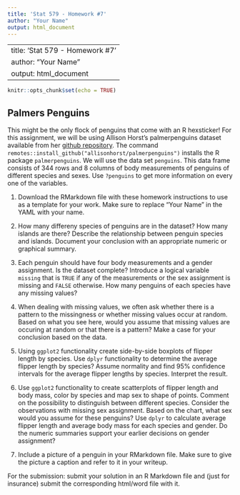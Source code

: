 ```yaml
---
title: 'Stat 579 - Homework #7'
author: "Your Name"
output: html_document
---
```


---
title: 'Stat 579 - Homework #7'
author: "Your Name"
output: html_document
---

```r
knitr::opts_chunk$set(echo = TRUE)
```

## Palmers Penguins

This might be the only flock of penguins that come with an R hexsticker! 
For this assignment, we will be using Allison Horst's palmerpenguins dataset available from her [github repository](https://allisonhorst.github.io/palmerpenguins/). 
The command `remotes::install_github("allisonhorst/palmerpenguins")` installs the R package `palmerpenguins`. We will use
the data set `penguins`. 
This data frame consists of 344 rows and 8 columns of body measurements of penguins of different species and sexes. Use `?penguins` to get more information on every one of the variables.

1. Download the RMarkdown file with these homework instructions to use as a template for your work.
Make sure to replace "Your Name" in the YAML with your name.

2. How many differeny species of penguins are in the dataset? How many islands are there?
Describe the relationship between penguin species and islands. Document your conclusion with an appropriate numeric or graphical summary.

3.  Each penguin should have four body measurements and a gender assignment. Is the dataset complete? Introduce a logical variable `missing` that is `TRUE` if any of the measurements or the sex assignment is missing and `FALSE` otherwise. How many penguins of each species have any missing values? 

4. When dealing with missing values, we often ask whether there is a pattern to the missingness or whether missing values occur at random. Based on what you see here, would you assume that missing values are occuring at random or that there is a pattern? Make a case for your conclusion based on the data.

5. Using `ggplot2` functionality create side-by-side boxplots of flipper length by species. Use `dplyr` functionality to determine the average flipper length by species? Assume normality and find 95% confidence intervals for the average flipper lengths by species. Interpret the result. 

4. Use `ggplot2` functionality to create scatterplots of flipper length and body mass, color by species and map sex to shape of points. Comment on the possibility to distinguish between different species. Consider the observations with missing sex assignment. Based on the chart, what sex would you assume for these penguins?
Use `dplyr` to calculate average flipper length and average body mass for each species and gender. Do the numeric summaries support your earlier decisions on gender assignment?

5. Include a picture of a penguin in your RMarkdown file. Make sure to give the picture a caption and refer to it in your writeup.

For the submission: submit your solution in an R Markdown file and (just for insurance) submit the corresponding html/word file with it. 
